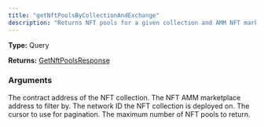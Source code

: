 ```yaml
---
title: "getNftPoolsByCollectionAndExchange"
description: "Returns NFT pools for a given collection and AMM NFT marketplace."
---
```


**Type:** Query

**Returns:** [GetNftPoolsResponse](/api-reference/types/getnftpoolsresponse)

### Arguments

<ResponseField name="collectionAddress" type="String!" required>
  The contract address of the NFT collection.
</ResponseField>

<ResponseField name="exchangeAddress" type="String!" required>
  The NFT AMM marketplace address to filter by.
</ResponseField>

<ResponseField name="networkId" type="Int!" required>
  The network ID the NFT collection is deployed on.
</ResponseField>

<ResponseField name="cursor" type="String">
  The cursor to use for pagination.
</ResponseField>

<ResponseField name="limit" type="Int">
  The maximum number of NFT pools to return.
</ResponseField>

